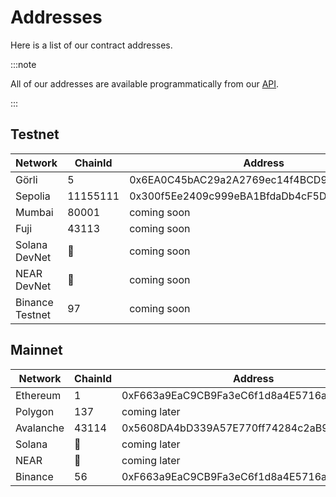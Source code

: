 ---
---

# Addresses

Here is a list of our contract addresses.

:::note

All of our addresses are available programmatically from our [API](../api/reference/get-chain-list.api.mdx).

:::

## Testnet

| Network | ChainId | Address |
| --- | --- | --- |
| Görli | 5 | 0x6EA0C45bAC29a2A2769ec14f4BCD959b07780106 |
| Sepolia | 11155111 | 0x300f5Ee2409c999eBA1BfdaDb4cF5D16a45500Ac |
| Mumbai | 80001 | coming soon |
| Fuji | 43113 | coming soon |
| Solana DevNet | 🚫 | coming soon |
| NEAR DevNet | 🚫 | coming soon |
| Binance Testnet | 97 | coming soon |

## Mainnet

| Network | ChainId | Address |
| --- | --- | --- |
| Ethereum | 1 | 0xF663a9EaC9CB9Fa3eC6f1d8a4E5716a41A1752b6 |
| Polygon | 137 | coming later |
| Avalanche | 43114 | 0x5608DA4bD339A57E770ff74284c2aB93EFAcAe03 |
| Solana | 🚫 | coming later |
| NEAR | 🚫 | coming later|
| Binance | 56 | 0xF663a9EaC9CB9Fa3eC6f1d8a4E5716a41A1752b6 |